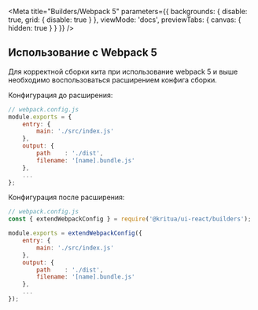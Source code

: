 
<Meta
    title="Builders/Webpack 5"
    parameters={{
        backgrounds: {
            disable: true,
            grid: {
                disable: true
            }
        },
        viewMode: 'docs',
        previewTabs: {
            canvas: {
                hidden: true
            }
        }
    }}
/>

## Использование с Webpack 5
Для корректной сборки кита при использование webpack 5 и выше необходимо воспользоваться расширением конфига сборки.

Конфигурация до расширения:
```js
// webpack.config.js
module.exports = {
    entry: {
        main: './src/index.js'
    },
    output: {
        path    : './dist',
        filename: '[name].bundle.js'
    },
    ...
};
```

Конфигурация после расширения:
```js
// webpack.config.js
const { extendWebpackConfig } = require('@kritua/ui-react/builders');

module.exports = extendWebpackConfig({
    entry: {
        main: './src/index.js'
    },
    output: {
        path    : './dist',
        filename: '[name].bundle.js'
    },
    ...
});
```
